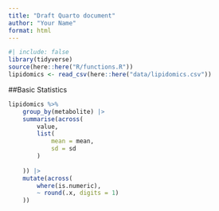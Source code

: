 ```yaml
---
title: "Draft Quarto document"
author: "Your Name"
format: html
---
```


```r
#| include: false
library(tidyverse)
source(here::here("R/functions.R"))
lipidomics <- read_csv(here::here("data/lipidomics.csv"))
```

##Basic Statistics

```r
lipidomics %>% 
    group_by(metabolite) |> 
    summarise(across(
        value,
        list(
            mean = mean,
            sd = sd
        )
        
    )) |> 
    mutate(across(
        where(is.numeric),
        ~ round(.x, digits = 1)
    ))
```
